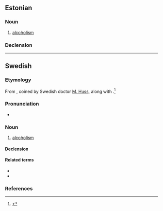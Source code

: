 ==Estonian==
{{wikipedia|lang=et}}

===Noun===
{{et-noun|alkoholismi|alkoholismi}}
# [[alcoholism]]

===Declension===
{{et-decl-riik|alkoholism|alkoholism|i}}

----

==Swedish==
{{wikipedia|lang=sv}}

===Etymology===
From {{suffix|sv|alkohol|ism}}, coined by Swedish doctor [[:sv:w:M. Huss|M. Huss]], along with {{cog|NL.|alcoholismus}}.<ref>{{R:svenska.se|saob}}</ref>

===Pronunciation===
* {{IPA|sv|/alkʊ(hʊ)ˈlɪsm/}}

===Noun===
{{sv-noun|c}}
# [[alcoholism]]

====Declension====
{{sv-noun-unc-irreg-c|2=alkoholismen}}

====Related terms====
* {{l|sv|alkohol}}
* {{l|sv|alkoholist}}

===References===
<references/>